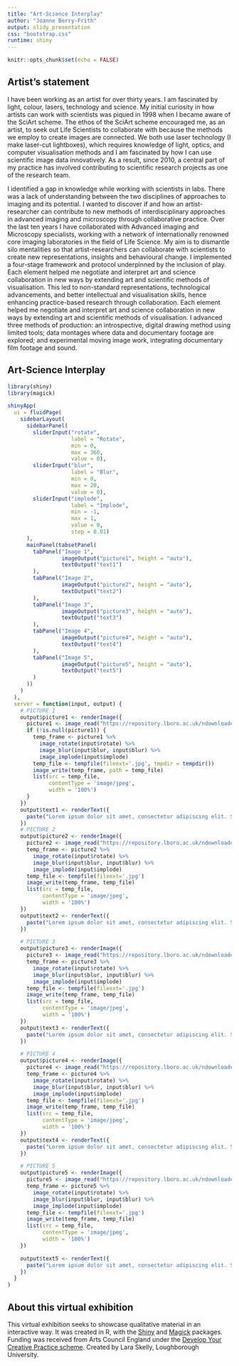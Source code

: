 ```yaml
---
title: "Art-Science Interplay"
author: "Joanne Berry-Frith"
output: slidy_presentation
css: "bootstrap.css"
runtime: shiny
---
```


```r
knitr::opts_chunk$set(echo = FALSE)
```

## Artist's statement

I have been working as an artist for over thirty years. I am fascinated by light, colour, lasers, technology and science. My initial curiosity in how artists can work with scientists was piqued in 1998 when I became aware of the SciArt scheme. The ethos of the SciArt scheme encouraged me, as an artist, to seek out Life Scientists to collaborate with because the methods we employ to create images are connected. We both use laser technology (I make laser-cut lightboxes), which requires knowledge of light, optics, and computer visualisation methods and I am fascinated by how I can use scientific image data innovatively. As a result, since 2010, a central part of my practice has involved contributing to scientific research projects as one of the research team.

I identified a gap in knowledge while working with scientists in labs. There was a lack of understanding between the two disciplines of approaches to imaging and its potential. I wanted to discover if and how an artist-researcher can contribute to new methods of interdisciplinary approaches in advanced imaging and microscopy through collaborative practice. Over the last ten years I have collaborated with Advanced imaging and Microscopy specialists, working with a network of internationally renowned core imaging laboratories in the field of Life Science. My aim is to dismantle silo mentalities so that artist-researchers can collaborate with scientists to create new representations, insights and behavioural change. I implemented a four-stage framework and protocol underpinned by the inclusion of play. Each element helped me negotiate and interpret art and science collaboration in new ways by extending art and scientific methods of visualisation. This led to non-standard representations, technological advancements, and better intellectual and visualisation skills, hence enhancing practice-based research through collaboration. Each element helped me negotiate and interpret art and science collaboration in new ways by extending art and scientific methods of visualisation. I advanced three methods of production: an introspective, digital drawing method using limited tools; data montages where data and documentary footage are explored; and experimental moving image work, integrating documentary film footage and sound. 

## Art-Science Interplay

```r
library(shiny)
library(magick)

shinyApp(
  ui = fluidPage(
    sidebarLayout(
      sidebarPanel(
        sliderInput("rotate",
                    label = "Rotate",
                    min = 0,
                    max = 360,
                    value = 0),
        sliderInput("blur",
                    label = "Blur",
                    min = 0,
                    max = 20,
                    value = 0),
        sliderInput("implode",
                    label = "Implode",
                    min = -1,
                    max = 1,
                    value = 0,
                    step = 0.01)
      ),
      mainPanel(tabsetPanel(
        tabPanel("Image 1", 
                 imageOutput("picture1", height = "auto"),
                 textOutput("text1")
        ),
        tabPanel("Image 2", 
                 imageOutput("picture2", height = "auto"),
                 textOutput("text2")
        ),
        tabPanel("Image 3", 
                 imageOutput("picture3", height = "auto"),
                 textOutput("text3")
        ),
        tabPanel("Image 4", 
                 imageOutput("picture4", height = "auto"),
                 textOutput("text4")
        ),
        tabPanel("Image 5", 
                 imageOutput("picture5", height = "auto"),
                 textOutput("text5")
        )
      ))
    )
  ),
  server = function(input, output) {
    # PICTURE 1
    output$picture1 <- renderImage({
      picture1 <- image_read("https://repository.lboro.ac.uk/ndownloader/files/44908990/preview/44908990/preview.jpg")
      if (!is.null(picture1)) {
        temp_frame <- picture1 %>%
          image_rotate(input$rotate) %>%
          image_blur(input$blur, input$blur) %>%
          image_implode(input$implode)
        temp_file <- tempfile(fileext='.jpg', tmpdir = tempdir())
        image_write(temp_frame, path = temp_file)
        list(src = temp_file,
             contentType = 'image/jpeg',
             width = '100%')
      }
    })
    output$text1 <- renderText({
      paste("Lorem ipsum dolor sit amet, consectetur adipiscing elit. Sed do eiusmod tempor incididunt ut labore et dolore magna aliqua. Ut enim ad minim veniam, quis nostrud exercitation ullamco laboris nisi ut aliquip ex ea commodo consequat. Duis aute irure dolor in reprehenderit in voluptate velit esse cillum dolore eu fugiat nulla pariatur. Excepteur sint occaecat cupidatat non proident, sunt in culpa qui officia deserunt mollit anim id est laborum.")
    })
    # PICTURE 2
    output$picture2 <- renderImage({
      picture2 <- image_read("https://repository.lboro.ac.uk/ndownloader/files/44908999/preview/44908999/preview.jpg")
      temp_frame <- picture2 %>%
        image_rotate(input$rotate) %>%
        image_blur(input$blur, input$blur) %>%
        image_implode(input$implode)
      temp_file <- tempfile(fileext='.jpg')
      image_write(temp_frame, temp_file)
      list(src = temp_file,
           contentType = 'image/jpeg',
           width = '100%')
    })
    output$text2 <- renderText({
      paste("Lorem ipsum dolor sit amet, consectetur adipiscing elit. Sed do eiusmod tempor incididunt ut labore et dolore magna aliqua. Ut enim ad minim veniam, quis nostrud exercitation ullamco laboris nisi ut aliquip ex ea commodo consequat. Duis aute irure dolor in reprehenderit in voluptate velit esse cillum dolore eu fugiat nulla pariatur. Excepteur sint occaecat cupidatat non proident, sunt in culpa qui officia deserunt mollit anim id est laborum.")
    })

    # PICTURE 3
    output$picture3 <- renderImage({
      picture3 <- image_read("https://repository.lboro.ac.uk/ndownloader/files/44908975/preview/44908975/preview.jpg")
      temp_frame <- picture3 %>%
        image_rotate(input$rotate) %>%
        image_blur(input$blur, input$blur) %>%
        image_implode(input$implode)
      temp_file <- tempfile(fileext='.jpg')
      image_write(temp_frame, temp_file)
      list(src = temp_file,
           contentType = 'image/jpeg',
           width = '100%')
    })
    output$text3 <- renderText({
      paste("Lorem ipsum dolor sit amet, consectetur adipiscing elit. Sed do eiusmod tempor incididunt ut labore et dolore magna aliqua. Ut enim ad minim veniam, quis nostrud exercitation ullamco laboris nisi ut aliquip ex ea commodo consequat. Duis aute irure dolor in reprehenderit in voluptate velit esse cillum dolore eu fugiat nulla pariatur. Excepteur sint occaecat cupidatat non proident, sunt in culpa qui officia deserunt mollit anim id est laborum.")
    })

    # PICTURE 4
    output$picture4 <- renderImage({
      picture4 <- image_read("https://repository.lboro.ac.uk/ndownloader/files/44908981/preview/44908981/preview.jpg")
      temp_frame <- picture4 %>%
        image_rotate(input$rotate) %>%
        image_blur(input$blur, input$blur) %>%
        image_implode(input$implode)
      temp_file <- tempfile(fileext='.jpg')
      image_write(temp_frame, temp_file)
      list(src = temp_file,
           contentType = 'image/jpeg',
           width = '100%')
    })
    output$text4 <- renderText({
      paste("Lorem ipsum dolor sit amet, consectetur adipiscing elit. Sed do eiusmod tempor incididunt ut labore et dolore magna aliqua. Ut enim ad minim veniam, quis nostrud exercitation ullamco laboris nisi ut aliquip ex ea commodo consequat. Duis aute irure dolor in reprehenderit in voluptate velit esse cillum dolore eu fugiat nulla pariatur. Excepteur sint occaecat cupidatat non proident, sunt in culpa qui officia deserunt mollit anim id est laborum.")
    })

    # PICTURE 5
    output$picture5 <- renderImage({
      picture5 <- image_read("https://repository.lboro.ac.uk/ndownloader/files/44908987/preview/44908987/preview.jpg")
      temp_frame <- picture5 %>%
        image_rotate(input$rotate) %>%
        image_blur(input$blur, input$blur) %>%
        image_implode(input$implode)
      temp_file <- tempfile(fileext='.jpg')
      image_write(temp_frame, temp_file)
      list(src = temp_file,
           contentType = 'image/jpeg',
           width = '100%')
    })

    output$text5 <- renderText({
      paste("Lorem ipsum dolor sit amet, consectetur adipiscing elit. Sed do eiusmod tempor incididunt ut labore et dolore magna aliqua. Ut enim ad minim veniam, quis nostrud exercitation ullamco laboris nisi ut aliquip ex ea commodo consequat. Duis aute irure dolor in reprehenderit in voluptate velit esse cillum dolore eu fugiat nulla pariatur. Excepteur sint occaecat cupidatat non proident, sunt in culpa qui officia deserunt mollit anim id est laborum.")
    })
  }
)


```

## About this virtual exhibition

This virtual exhibition seeks to showcase qualitative material in an interactive way. It was created in R, with the [Shiny](https://www.rstudio.com/products/shiny/) and [Magick](https://cran.r-project.org/web/packages/magick/) packages. Funding was received from Arts Council England under the [Develop Your Creative Practice scheme](https://www.artscouncil.org.uk/dycp). Created by Lara Skelly, Loughborough University.